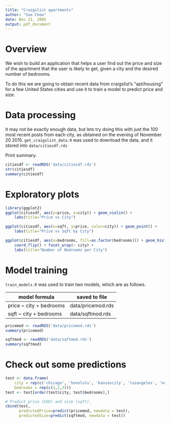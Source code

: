 ---
title: "Craigslist apartments"
author: "Sue Chew"
date: Nov 21, 2005
output: pdf_document
---

# Overview
We wish to build an application that helps a user find out the price and size of the apartment that the user is likely to get, given a city and the desired number of bedrooms.

To do this we are going to obtain recent data from craigslist's "apt/housing" for a few United States cities and use it to train a model to predict price and size.

# Data processing
It may not be exactly enough data, but lets try doing this with just the 100 most recent posts from each city, as obtained on the evening of November 20 2015.
`get_craigslist_data.R` was used to download the data, and it stored into `data/citiesdf.rds`

Print summary.
```{r}
citiesdf <- readRDS('data/citiesdf.rds')
str(citiesdf)
summary(citiesdf)
```

# Exploratory plots
```{r}
library(ggplot2)
ggplot(citiesdf, aes(y=price, x=city)) + geom_violin() +
    labs(title="Price vs City")

ggplot(citiesdf, aes(x=sqft, y=price, color=city)) + geom_point() +
    labs(title="Price vs Sqft by City")

ggplot(citiesdf, aes(x=bedrooms, fill=as.factor(bedrooms))) + geom_histogram() +
    coord_flip() + facet_wrap(~ city) +
    labs(title="Number of Bedrooms per City")
```


# Model training
`train_models.R` was used to train two models, which are as follows.

| model formula | saved to file |
|---------------|---------------|
| price ~ city + bedrooms | data/pricemod.rds |
| sqft ~ city + bedrooms | data/sqftmod.rds |

```{r}
pricemod <- readRDS('data/pricemod.rds')
summary(pricemod)

sqftmod <- readRDS('data/sqftmod.rds')
summary(sqftmod)
```

# Check out some predictions
```{r}
test <- data.frame(
    city = rep(c('chicago', 'honolulu', 'kansascity', 'losangeles', 'newyork', 'philadelphia', 'sfbay', 'seattle'), 3),
    bedrooms = rep(c(1,2,3)))
test <- test[order(test$city, test$bedrooms),]

# Predict price (USD) and size (sqft).
cbind(test,
      predictedPrice=predict(pricemod, newdata = test),
      predictedSize=predict(sqftmod, newdata = test))
```

